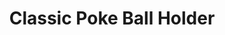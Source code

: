 ---
title: "Classic Poke Ball Holder"
meta_title: "Classic Poke Ball Holder craft"
description: "Craft de Classic Poke Ball Holder"
rank: "a"
draft: false
name: "Classic Poke Ball Holder"
recipe_img: "https://wiki.pokexgames.com/images/5/55/Classic_Poke_Ball_Holder.png"
level: 93
craft_time: 432000
result: 1
value_npc: 1
ingredients:
  - name: "Diamond"
    quantity: 5
    item_img: "https://wiki.pokexgames.com/images/e/ea/Diamond.png"
    value_npc: 1
  - name: "Mystic Star"
    quantity: 2
    item_img: "https://wiki.pokexgames.com/images/0/07/GUc8LUi.png"
    value_npc: 1
  - name: "Boost Stone"
    quantity: 1
    item_img: "https://wiki.pokexgames.com/images/0/01/Boost1.png"
    value_npc: 1
  - name: "Slow Tail"
    quantity: 45
    item_img: "https://wiki.pokexgames.com/images/7/7e/Slow_Tail.png"
    value_npc: 1
  - name: "Strong Nature Energy"
    quantity: 24
    item_img: "https://wiki.pokexgames.com/images/5/5f/Strong_Nature_Energy.png"
    value_npc: 1
---